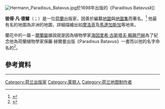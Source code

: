 [[File:Hermann_Paradisus_Batavus.jpg|thumb]]於1698年出版的《Paradisus Batavus》]]

'''彼得·凡·德爾'''（{{lang-nl|Pieter van der Aa}}；{{bd|1659年||1733年|8月}}）是一位[[荷蘭|荷蘭]]出版家，因善於編纂[[地圖|地圖]]與[[地圖集|地圖集]]而著名。<ref>{{Cite web| url=https://www.wdl.org/zh/item/2914/#contributors=Aa%2C+Pieter+van+der%2C+1659-1733| title=阿拉伯海/红海沿岸，以及穿越霍尔木兹海峡的巴索拉海的波斯湾，到印度的古吉拉特以及科摩林角| website=世界数字图书馆| access-date=2018-11-24| archive-date=2021-11-07| archive-url=https://web.archive.org/web/20211107104809/https://www.wdl.org/zh/item/2914/#contributors=Aa%2C+Pieter+van+der%2C+1659-1733}}</ref>
他最有名的地圖為非洲的地圖，詳細描繪出如[[摩洛哥|摩洛哥]]及[[馬達加斯加|馬達加斯加]]等地來。

蘭花中的一屬－[[爾蘭屬|爾蘭屬]]據說就是因為植物學家[[海因里希·古斯塔夫·賴興巴赫|海因里希·古斯塔夫·賴興巴赫]]為了紀念他為荷蘭植物學家保羅·赫爾曼出版《Paradisus Batavus》一書而以他的名字命名的<ref>{{cite web |url=http://falco.elte.hu/eoc/ParadisusBatavus.htm |title=''Paradisus Batavus'' |accessdate=2004-11-17 |deadurl=yes |archiveurl=https://web.archive.org/web/20020219095614/http://falco.elte.hu/eoc/ParadisusBatavus.htm |archivedate=2002-02-19 }}</ref>。

{{clear}}

== 參考資料 ==
{{reflist}}
----
{{Commons|Pieter van der Aa|Pieter van der Aa}}

{{Authority control}}
{{DEFAULTSORT:Aa, Pieter van der}}
[[Category:荷兰出版家|Category:荷兰出版家]]
[[Category:莱顿人|Category:莱顿人]]
[[Category:荷兰地图制作者|Category:荷兰地图制作者]]